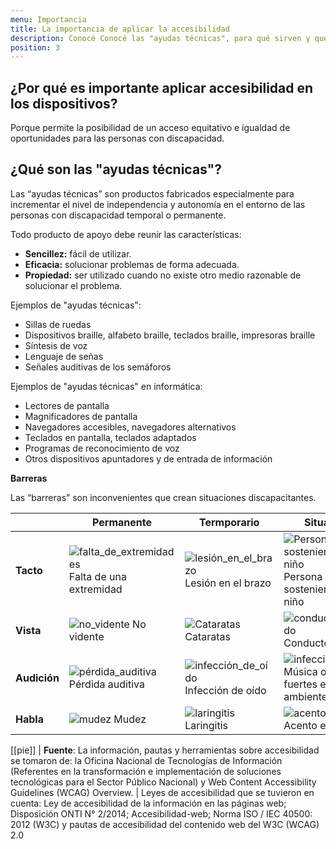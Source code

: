```yaml
---
menu: Importancia
title: La importancia de aplicar la accesibilidad
description: Conocé Conocé las "ayudas técnicas", para qué sirven y qué ejemplos encontramos dentro de la informática.
position: 3
---
```


## ¿Por qué es importante aplicar accesibilidad en los dispositivos?

Porque permite la posibilidad de un acceso equitativo e igualdad de oportunidades para las personas con discapacidad.

## ¿Qué son las "ayudas técnicas"?

Las “ayudas técnicas” son productos fabricados especialmente para incrementar el nivel de independencia y autonomía en el entorno de las personas con discapacidad temporal o permanente.

Todo producto de apoyo debe reunir las características:

- **Sencillez:** fácil de utilizar.
- **Eficacia:** solucionar problemas de forma adecuada.
- **Propiedad:** ser utilizado cuando no existe otro medio razonable de solucionar el problema.

Ejemplos de "ayudas técnicas":

- Sillas de ruedas
- Dispositivos braille, alfabeto braille, teclados braille, impresoras braille
- Síntesis de voz
- Lenguaje de señas
- Señales auditivas de los semáforos

Ejemplos de "ayudas técnicas" en informática:

- Lectores de pantalla
- Magnificadores de pantalla
- Navegadores accesibles, navegadores alternativos
- Teclados en pantalla, teclados adaptados
- Programas de reconocimiento de voz
- Otros dispositivos apuntadores y de entrada de información

**Barreras**

Las “barreras” son inconvenientes que crean situaciones discapacitantes.

|              |      Permanente     |    Termporario      |    Situacional     |
| ------------ | ----------------------- | ------------------ | -------------------------------------- |
| **Tacto**    | ![falta_de_extremidades](/creamos_experiencias/accesibilidad/iconos_accesibilidad/falta_de_extremidades.svg)  Falta de una extremidad | ![lesión_en_el_brazo](/creamos_experiencias/accesibilidad/iconos_accesibilidad/lesion_en_el_brazo.svg) Lesión en el brazo | ![Persona sosteniendo a un niño ](/creamos_experiencias/accesibilidad/iconos/05.svg) Persona sosteniendo a un niño  |
| **Vista**    | ![no_vidente](/creamos_experiencias/accesibilidad/iconos_accesibilidad/no_vidente.svg) No vidente  | ![Cataratas](/creamos_experiencias/accesibilidad/iconos_accesibilidad/cataratas.svg) Cataratas  | ![conductor_distraído](/creamos_experiencias/accesibilidad/iconos_accesibilidad/conductor_distraído.svg) Conductor_distraído  |
| **Audición** | ![pérdida_auditiva](/creamos_experiencias/accesibilidad/iconos_accesibilidad/pérdida_auditiva.svg) Pérdida auditiva  | ![infección_de_oído](/creamos_experiencias/accesibilidad/iconos_accesibilidad/infección_de_oído.svg) Infección de oído  | ![infección_de_oído](/creamos_experiencias/accesibilidad/iconos_accesibilidad/camarero.svg)  Música o ruidos fuertes en el ambiente  | 
| **Habla**    | ![mudez](/creamos_experiencias/accesibilidad/iconos_accesibilidad/mudez.svg) Mudez  | ![laringitis](/creamos_experiencias/accesibilidad/iconos_accesibilidad/laringitis.svg) Laringitis  |  ![acento_extranjero](/creamos_experiencias/accesibilidad/iconos_accesibilidad/acento_extranjero.svg)  Acento extranjero  |

[[pie]]
| **Fuente**: La información, pautas y herramientas sobre accesibilidad se tomaron de: la Oficina Nacional de Tecnologías de Información (Referentes en la transformación e implementación de soluciones tecnológicas para el Sector Público Nacional) y Web Content Accessibility Guidelines (WCAG) Overview.
| Leyes de accesibilidad que se tuvieron en cuenta: Ley de accesibilidad de la información en las páginas web; Disposición ONTI N° 2/2014; Accesibilidad-web; Norma ISO / IEC 40500: 2012 (W3C) y pautas de accesibilidad del contenido web del W3C (WCAG) 2.0
